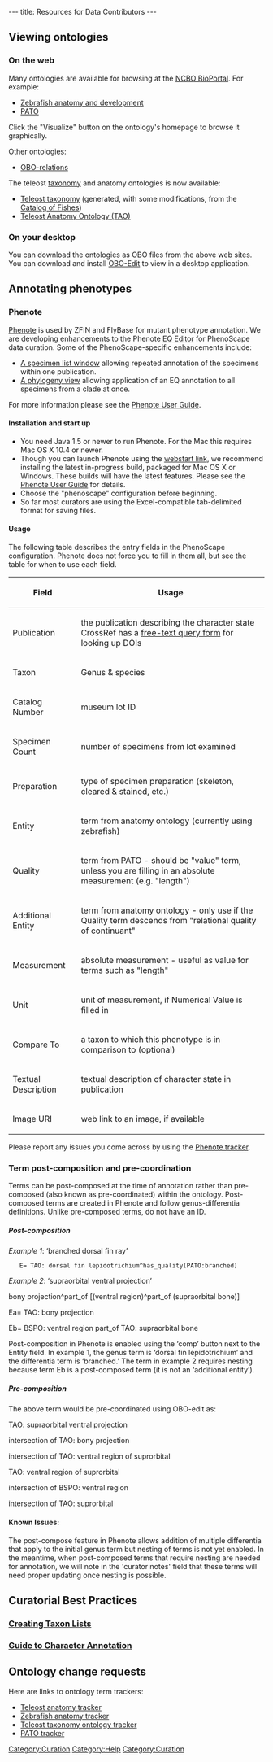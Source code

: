 ---
title: Resources for Data Contributors
---

==Viewing ontologies==

===On the web===

Many ontologies are available for browsing at the [http://www.bioontology.org/ncbo/faces/index.xhtml NCBO BioPortal].  For example:
* [http://www.bioontology.org/ncbo/faces/pages/ontology_details.xhtml?ontology_display_name=Zebrafish%20anatomy%20and%20development Zebrafish anatomy and development]
* [http://www.bioontology.org/ncbo/faces/pages/ontology_details.xhtml?ontology_display_name=PATO PATO]
Click the "Visualize" button on the ontology's homepage to browse it graphically.

Other ontologies:
* [http://www.obofoundry.org/ro/ OBO-relations]

The teleost [[taxonomy ontology|taxonomy]] and anatomy ontologies is now available:
* [http://www.bioontology.org/ncbo/faces/pages/ontology_details.xhtml?ontology_display_name=Teleost%20taxonomy Teleost taxonomy] (generated, with some modifications, from the [http://www.calacademy.org/RESEARCH/ichthyology/catalog/fishcatsearch.html Catalog of Fishes])
* [http://www.bioontology.org/ncbo/faces/pages/ontology_details.xhtml?ontology_display_name=Teleost%20anatomy%20and%20development%20(TAO) Teleost Anatomy Ontology (TAO)]

[[Category:Curation]]
[[Category:Help]]

===On your desktop===

You can download the ontologies as OBO files from the above web sites.  You can download and install [http://oboedit.org/ OBO-Edit] to view in a desktop application.

==Annotating phenotypes==



===Phenote===

[http://www.phenote.org/ Phenote] is used by ZFIN and FlyBase for mutant phenotype annotation.  We are developing enhancements to the Phenote [[EQ Editor]] for PhenoScape data curation.  Some of the PhenoScape-specific enhancements include:

* [[Phenote:Specimen List|A specimen list window]] allowing repeated annotation of the specimens within one publication.
* [[Phenote:Phylogeny Chooser|A phylogeny view]] allowing application of an EQ annotation to all specimens from a clade at once.

For more information please see the [[Phenote User Guide]].

====Installation and start up====

* You need Java 1.5 or newer to run Phenote.  For the Mac this requires Mac OS X 10.4 or newer.
* Though you can launch Phenote using the [http://www.phenote.org/phenote/latest/phenote.jnlp webstart link], we recommend installing the latest in-progress build, packaged for Mac OS X or Windows. These builds will have the latest features. Please see the [[Phenote User Guide]] for details.  
* Choose the "phenoscape" configuration before beginning.
* So far most curators are using the Excel-compatible tab-delimited format for saving files.

====Usage====

The following table describes the entry fields in the PhenoScape configuration.  Phenote does not force you to fill in them all, but see the table for when to use each field.

{| border="1" cellspacing="0" cellpadding="3"
! Field
! Usage
|-
| Publication || the publication describing the character state<br/>CrossRef has a [http://www.crossref.org/SimpleTextQuery/ free-text query form] for looking up DOIs
|-
| Taxon || Genus & species
|-
| Catalog Number || museum lot ID
|-
| Specimen Count || number of specimens from lot examined
|-
| Preparation || type of specimen preparation (skeleton, cleared & stained, etc.)
|-
| Entity || term from anatomy ontology (currently using zebrafish)
|-
| Quality || term from PATO - should be "value" term, unless you are filling in an absolute measurement (e.g. "length")
|-
| Additional Entity || term from anatomy ontology - only use if the Quality term descends from "relational quality of continuant"
|-
| Measurement || absolute measurement - useful as value for terms such as "length"
|-
| Unit || unit of measurement, if Numerical Value is filled in
|-
| Compare To || a taxon to which this phenotype is in comparison to (optional)
|-
| Textual Description || textual description of character state in publication
|-
| Image URI || web link to an image, if available
|}

Please report any issues you come across by using the [https://sourceforge.net/tracker/?group_id=76834&atid=887913 Phenote tracker].

===Term post-composition and pre-coordination===

Terms can be post-composed at the time of annotation rather than pre-composed (also known as pre-coordinated) within the ontology. Post-composed terms are created in Phenote and follow genus-differentia definitions. Unlike pre-composed terms, do not have an ID.

=====Post-composition=====

''Example 1'': ‘branched dorsal fin ray’

	E= TAO: dorsal fin lepidotrichium^has_quality(PATO:branched)

''Example 2'': ‘supraorbital ventral projection’

bony projection^part_of [(ventral region)^part_of (supraorbital bone)]

Ea= TAO: bony projection

Eb= BSPO: ventral region part_of TAO: supraorbital bone


Post-composition in Phenote is enabled using the ‘comp’ button next to the Entity field.  In example 1, the genus term is ‘dorsal fin lepidotrichium’ and the differentia term is ‘branched.’  The term in example 2 requires nesting because term Eb is a post-composed term (it is not an ‘additional entity’).

=====Pre-composition=====
The above term would be pre-coordinated using OBO-edit as:

TAO: supraorbital ventral projection

intersection of TAO: bony projection

intersection of TAO: ventral region of suprorbital

TAO: ventral region of suprorbital

intersection of BSPO: ventral region

intersection of TAO: suprorbital

====Known Issues:====
The post-compose feature in Phenote allows addition of multiple differentia that apply to the initial genus term but nesting of terms is not yet enabled. In the meantime, when post-composed terms that require nesting are needed for annotation, we will note in the 'curator notes' field that these terms will need proper updating once nesting is possible.

==Curatorial Best Practices==

===[[Creating Taxon Lists]]===



===[[Guide to Character Annotation]]===

[[Category:Curation]]

==Ontology change requests==

Here are links to ontology term trackers:
* [http://sourceforge.net/tracker/?group_id=76834&atid=994764 Teleost anatomy tracker]
* [http://sourceforge.net/tracker/?group_id=76834&atid=994726 Zebrafish anatomy tracker]
* [http://sourceforge.net/tracker/?atid=1046550&group_id=76834 Teleost taxonomy ontology tracker]
* [http://sourceforge.net/tracker/?group_id=76834&atid=595654 PATO tracker]
